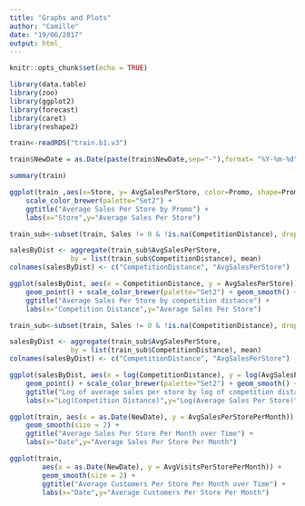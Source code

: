 ```yaml
---
title: "Graphs and Plots"
author: "Camille"
date: "19/06/2017"
output: html_
---
```

    
```r
knitr::opts_chunk$set(echo = TRUE)
```

```r
library(data.table)
library(zoo)
library(ggplot2)
library(forecast)
library(caret)
library(reshape2) 
```

```r
train<-readRDS("train.b1.v3")

train$NewDate = as.Date(paste(train$NewDate,sep="-"),format= "%Y-%m-%d")

summary(train)
```

```r
ggplot(train ,aes(x=Store, y= AvgSalesPerStore, color=Promo, shape=Promo)) + geom_point() +
    scale_color_brewer(palette="Set2") +
    ggtitle("Average Sales Per Store by Promo") +
    labs(x="Store",y="Average Sales Per Store") 
```

```r
train_sub<-subset(train, Sales != 0 & !is.na(CompetitionDistance), drop = TRUE)

salesByDist <- aggregate(train_sub$AvgSalesPerStore, 
               by = list(train_sub$CompetitionDistance), mean)
colnames(salesByDist) <- c("CompetitionDistance", "AvgSalesPerStore")

ggplot(salesByDist, aes(x = CompetitionDistance, y = AvgSalesPerStore)) + 
    geom_point() + scale_color_brewer(palette="Set2") + geom_smooth() +
    ggtitle("Average Sales Per Store by competition distance") +
    labs(x="Competition Distance",y="Average Sales Per Store") 
```
```r
train_sub<-subset(train, Sales != 0 & !is.na(CompetitionDistance), drop = TRUE)

salesByDist <- aggregate(train_sub$AvgSalesPerStore, 
               by = list(train_sub$CompetitionDistance), mean)
colnames(salesByDist) <- c("CompetitionDistance", "AvgSalesPerStore")

ggplot(salesByDist, aes(x = log(CompetitionDistance), y = log(AvgSalesPerStore))) + 
    geom_point() + scale_color_brewer(palette="Set2") + geom_smooth() +
    ggtitle("Log of average sales per store by log of competition distance") +
    labs(x="Log(Competition Distance)",y="Log(Average Sales Per Store)") 
```

```r
ggplot(train, aes(x = as.Date(NewDate), y = AvgSalesPerStorePerMonth)) +
    geom_smooth(size = 2) +
    ggtitle("Average Sales Per Store Per Month over Time") +
    labs(x="Date",y="Average Sales Per Store Per Month") 
```

```r
ggplot(train, 
        aes(x = as.Date(NewDate), y = AvgVisitsPerStorePerMonth)) +
        geom_smooth(size = 2) + 
        ggtitle("Average Customers Per Store Per Month over Time") +
        labs(x="Date",y="Average Customers Per Store Per Month") 
```
